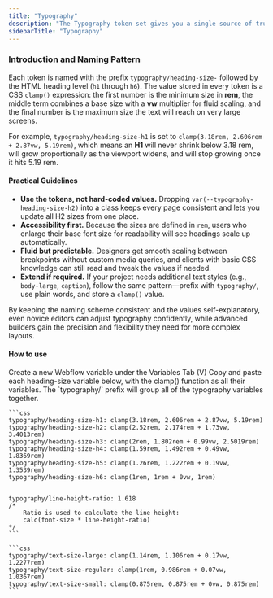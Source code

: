 ```yaml
---
title: "Typography"
description: "The Typography token set gives you a single source of truth for every heading size, while keeping the values fully responsive out-of-the-box. "
sidebarTitle: "Typography"
---
```


### Introduction and Naming Pattern

Each token is named with the prefix `typography/heading-size-` followed by the HTML heading level (`h1` through `h6`). The value stored in every token is a CSS `clamp()` expression: the first number is the minimum size in **rem**, the middle term combines a base size with a **vw** multiplier for fluid scaling, and the final number is the maximum size the text will reach on very large screens.

For example, `typography/heading-size-h1` is set to
`clamp(3.18rem, 2.606rem + 2.87vw, 5.19rem)`,
which means an **H1** will never shrink below 3.18 rem, will grow proportionally as the viewport widens, and will stop growing once it hits 5.19 rem.

#### Practical Guidelines

- **Use the tokens, not hard-coded values.** Dropping `var(--typography-heading-size-h2)` into a class keeps every page consistent and lets you update all H2 sizes from one place.
- **Accessibility first.** Because the sizes are defined in `rem`, users who enlarge their base font size for readability will see headings scale up automatically.
- **Fluid but predictable.** Designers get smooth scaling between breakpoints without custom media queries, and clients with basic CSS knowledge can still read and tweak the values if needed.
- **Extend if required.** If your project needs additional text styles (e.g., `body-large`, `caption`), follow the same pattern—prefix with `typography/`, use plain words, and store a `clamp()` value.

By keeping the naming scheme consistent and the values self-explanatory, even novice editors can adjust typography confidently, while advanced builders gain the precision and flexibility they need for more complex layouts.

#### How to use

<Steps>
  <Step title="Open Variables Tab">
    Create a new Webflow variable under the Variables Tab (V)
  </Step>
  <Step title="Create All Variables">
    Copy and paste each heading-size variable below, with the clamp() function as all their variables. The `typography/` prefix will group all of the typography variables together.

    ```css
    typography/heading-size-h1: clamp(3.18rem, 2.606rem + 2.87vw, 5.19rem)
    typography/heading-size-h2: clamp(2.52rem, 2.174rem + 1.73vw, 3.4013rem)
    typography/heading-size-h3: clamp(2rem, 1.802rem + 0.99vw, 2.5019rem)
    typography/heading-size-h4: clamp(1.59rem, 1.492rem + 0.49vw, 1.8369rem)
    typography/heading-size-h5: clamp(1.26rem, 1.222rem + 0.19vw, 1.3539rem)
    typography/heading-size-h6: clamp(1rem, 1rem + 0vw, 1rem)
    
    
    typography/line-height-ratio: 1.618
    /* 
    	Ratio is used to calculate the line height: 
    	calc(font-size * line-height-ratio)
    */
    ```

    ```css
    typography/text-size-large: clamp(1.14rem, 1.106rem + 0.17vw, 1.2277rem)
    typography/text-size-regular: clamp(1rem, 0.986rem + 0.07vw, 1.0367rem)
    typography/text-size-small: clamp(0.875rem, 0.875rem + 0vw, 0.875rem)
    ```
  </Step>
</Steps>
